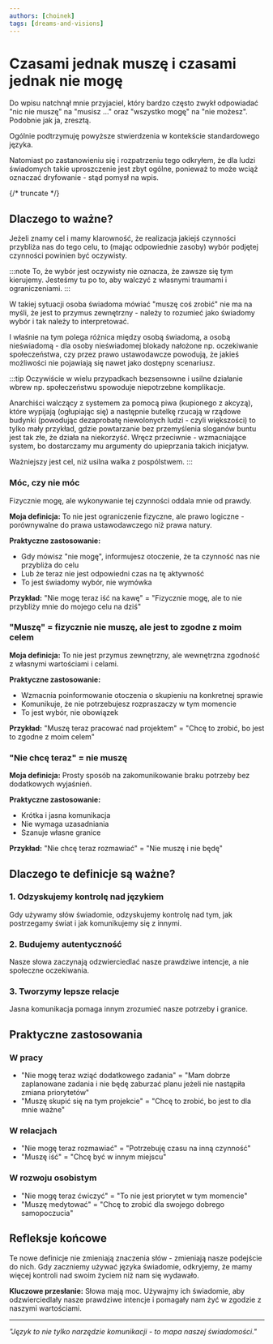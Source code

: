 ```yaml
---
authors: [choinek]
tags: [dreams-and-visions]
---
```


# Czasami jednak muszę i czasami jednak nie mogę

Do wpisu natchnął mnie przyjaciel, który bardzo często zwykł odpowiadać "nic nie muszę" na "musisz ..." oraz "wszystko mogę" na "nie możesz".  
Podobnie jak ja, zresztą.

Ogólnie podtrzymuję powyższe stwierdzenia w kontekście standardowego języka. 

Natomiast po zastanowieniu się i rozpatrzeniu tego odkryłem, że dla ludzi świadomych takie uproszczenie jest zbyt ogólne, ponieważ to może wciąż oznaczać dryfowanie - stąd pomysł na wpis.

{/* truncate */}

## Dlaczego to ważne?

Jeżeli znamy cel i mamy klarowność, że realizacja jakiejś czynności przybliża nas do tego celu, to (mając odpowiednie zasoby) wybór podjętej czynności powinien być oczywisty. 

:::note
To, że wybór jest oczywisty nie oznacza, że zawsze się tym kierujemy. Jesteśmy tu po to, aby walczyć z własnymi traumami i ograniczeniami.
:::

W takiej sytuacji osoba świadoma mówiać "muszę coś zrobić" nie ma na myśli, że jest to przymus zewnętrzny - należy to rozumieć jako świadomy wybór i tak należy to interpretować. 

I właśnie na tym polega różnica między osobą świadomą, a osobą nieświadomą - dla osoby nieświadomej blokady nałożone np. oczekiwanie społeczeństwa, czy przez prawo ustawodawcze powodują, że jakieś możliwości nie pojawiają się nawet jako dostępny scenariusz. 

:::tip
Oczywiście w wielu przypadkach bezsensowne i usilne działanie wbrew np. społeczeństwu spowoduje niepotrzebne komplikacje. 

Anarchiści walczący z systemem za pomocą piwa (kupionego z akcyzą), które wypijają (ogłupiając się) a następnie butelkę rzucają w rządowe budynki (powodując dezaprobatę niewolonych ludzi - czyli większości) to tylko mały przykład, gdzie powtarzanie bez przemyślenia sloganów buntu jest tak złe, że działa na niekorzyść. Wręcz przeciwnie - wzmacniające system, bo dostarczamy mu argumenty do upieprzania takich inicjatyw. 

Ważniejszy jest cel, niż usilna walka z pospólstwem. 
:::

### Móc, czy nie móc

Fizycznie mogę, ale wykonywanie tej czynności oddala mnie od prawdy.

**Moja definicja:** To nie jest ograniczenie fizyczne, ale prawo logiczne - porównywalne do prawa ustawodawczego niż prawa natury.

**Praktyczne zastosowanie:**

- Gdy mówisz "nie mogę", informujesz otoczenie, że ta czynność nas nie przybliża do celu
- Lub że teraz nie jest odpowiedni czas na tę aktywność
- To jest świadomy wybór, nie wymówka

**Przykład:** "Nie mogę teraz iść na kawę" = "Fizycznie mogę, ale to nie przybliży mnie do mojego celu na dziś"

### "Muszę" = fizycznie nie muszę, ale jest to zgodne z moim celem

**Moja definicja:** To nie jest przymus zewnętrzny, ale wewnętrzna zgodność z własnymi wartościami i celami.

**Praktyczne zastosowanie:**

- Wzmacnia poinformowanie otoczenia o skupieniu na konkretnej sprawie
- Komunikuje, że nie potrzebujesz rozpraszaczy w tym momencie
- To jest wybór, nie obowiązek

**Przykład:** "Muszę teraz pracować nad projektem" = "Chcę to zrobić, bo jest to zgodne z moim celem"

### "Nie chcę teraz" = nie muszę

**Moja definicja:** Prosty sposób na zakomunikowanie braku potrzeby bez dodatkowych wyjaśnień.

**Praktyczne zastosowanie:**

- Krótka i jasna komunikacja
- Nie wymaga uzasadniania
- Szanuje własne granice

**Przykład:** "Nie chcę teraz rozmawiać" = "Nie muszę i nie będę"

## Dlaczego te definicje są ważne?

### 1. Odzyskujemy kontrolę nad językiem

Gdy używamy słów świadomie, odzyskujemy kontrolę nad tym, jak postrzegamy świat i jak komunikujemy się z innymi.

### 2. Budujemy autentyczność

Nasze słowa zaczynają odzwierciedlać nasze prawdziwe intencje, a nie społeczne oczekiwania.

### 3. Tworzymy lepsze relacje

Jasna komunikacja pomaga innym zrozumieć nasze potrzeby i granice.

## Praktyczne zastosowania

### W pracy

- "Nie mogę teraz wziąć dodatkowego zadania" = "Mam dobrze zaplanowane zadania i nie będę zaburzać planu jeżeli nie nastąpiła zmiana priorytetów"
- "Muszę skupić się na tym projekcie" = "Chcę to zrobić, bo jest to dla mnie ważne"

### W relacjach

- "Nie mogę teraz rozmawiać" = "Potrzebuję czasu na inną czynność"
- "Muszę iść" = "Chcę być w innym miejscu"

### W rozwoju osobistym

- "Nie mogę teraz ćwiczyć" = "To nie jest priorytet w tym momencie"
- "Muszę medytować" = "Chcę to zrobić dla swojego dobrego samopoczucia"

## Refleksje końcowe

Te nowe definicje nie zmieniają znaczenia słów - zmieniają nasze podejście do nich. Gdy zaczniemy używać języka świadomie, odkryjemy, że mamy więcej kontroli nad swoim życiem niż nam się wydawało.

**Kluczowe przesłanie:** Słowa mają moc. Używajmy ich świadomie, aby odzwierciedlały nasze prawdziwe intencje i pomagały nam żyć w zgodzie z naszymi wartościami.

---

_"Język to nie tylko narzędzie komunikacji - to mapa naszej świadomości."_
